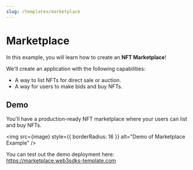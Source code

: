 ```yaml
---
slug: /templates/marketplace
---
```



# Marketplace

In this example, you will learn how to create an **NFT Marketplace**!

We'll create an application with the following capabilities:

- A way to list NFTs for direct sale or auction.
- A way for users to make bids and buy NFTs.

## Demo

You'll have a production-ready NFT marketplace where your users can list and buy NFTs.

<img
  src={image}
  style={{ borderRadius: 16 }}
  alt="Demo of Marketplace Example"
/>

You can test out the demo deployment here: https://marketplace.web3sdks-template.com
